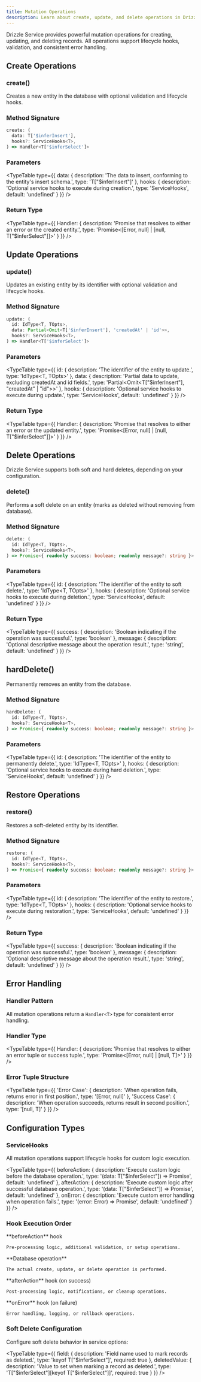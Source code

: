 ```yaml
---
title: Mutation Operations
description: Learn about create, update, and delete operations in Drizzle Service.
---
```




Drizzle Service provides powerful mutation operations for creating, updating, and deleting records. All operations support lifecycle hooks, validation, and consistent error handling.

## Create Operations

### create()

  Creates a new entity in the database with optional validation and lifecycle hooks.

  ### Method Signature

  ```typescript
  create: (
    data: T['$inferInsert'],
    hooks?: ServiceHooks<T>,
  ) => Handler<T['$inferSelect']>
  ```

  ### Parameters

  <TypeTable
    type={{
      data: {
        description: 'The data to insert, conforming to the entity\'s insert schema.',
        type: 'T["$inferInsert"]'
      },
      hooks: {
        description: 'Optional service hooks to execute during creation.',
        type: 'ServiceHooks<T>',
        default: 'undefined'
      }
    }}
  />

  ### Return Type

  <TypeTable
    type={{
      Handler: {
        description: 'Promise that resolves to either an error or the created entity.',
        type: 'Promise<[Error, null] | [null, T["$inferSelect"]]>'
      }
    }}
  />


## Update Operations

### update()

  Updates an existing entity by its identifier with optional validation and lifecycle hooks.

  ### Method Signature

  ```typescript
  update: (
    id: IdType<T, TOpts>,
    data: Partial<Omit<T['$inferInsert'], 'createdAt' | 'id'>>,
    hooks?: ServiceHooks<T>,
  ) => Handler<T['$inferSelect']>
  ```

  ### Parameters

  <TypeTable
    type={{
      id: {
        description: 'The identifier of the entity to update.',
        type: 'IdType<T, TOpts>'
      },
      data: {
        description: 'Partial data to update, excluding createdAt and id fields.',
        type: 'Partial<Omit<T["$inferInsert"], "createdAt" | "id">>'
      },
      hooks: {
        description: 'Optional service hooks to execute during update.',
        type: 'ServiceHooks<T>',
        default: 'undefined'
      }
    }}
  />

  ### Return Type

  <TypeTable
    type={{
      Handler: {
        description: 'Promise that resolves to either an error or the updated entity.',
        type: 'Promise<[Error, null] | [null, T["$inferSelect"]]>'
      }
    }}
  />


## Delete Operations

Drizzle Service supports both soft and hard deletes, depending on your configuration.

### delete()

  Performs a soft delete on an entity (marks as deleted without removing from database).

  ### Method Signature

  ```typescript
  delete: (
    id: IdType<T, TOpts>,
    hooks?: ServiceHooks<T>,
  ) => Promise<{ readonly success: boolean; readonly message?: string }>
  ```

  ### Parameters

  <TypeTable
    type={{
      id: {
        description: 'The identifier of the entity to soft delete.',
        type: 'IdType<T, TOpts>'
      },
      hooks: {
        description: 'Optional service hooks to execute during deletion.',
        type: 'ServiceHooks<T>',
        default: 'undefined'
      }
    }}
  />

  ### Return Type

  <TypeTable
    type={{
      success: {
        description: 'Boolean indicating if the operation was successful.',
        type: 'boolean'
      },
      message: {
        description: 'Optional descriptive message about the operation result.',
        type: 'string',
        default: 'undefined'
      }
    }}
  />

  ## hardDelete()

  Permanently removes an entity from the database.

  ### Method Signature

  ```typescript
  hardDelete: (
    id: IdType<T, TOpts>,
    hooks?: ServiceHooks<T>,
  ) => Promise<{ readonly success: boolean; readonly message?: string }>
  ```

  ### Parameters

  <TypeTable
    type={{
      id: {
        description: 'The identifier of the entity to permanently delete.',
        type: 'IdType<T, TOpts>'
      },
      hooks: {
        description: 'Optional service hooks to execute during hard deletion.',
        type: 'ServiceHooks<T>',
        default: 'undefined'
      }
    }}
  />

## Restore Operations

### restore()

  Restores a soft-deleted entity by its identifier.

  ### Method Signature

  ```typescript
  restore: (
    id: IdType<T, TOpts>,
    hooks?: ServiceHooks<T>,
  ) => Promise<{ readonly success: boolean; readonly message?: string }>
  ```

  ### Parameters

  <TypeTable
    type={{
      id: {
        description: 'The identifier of the entity to restore.',
        type: 'IdType<T, TOpts>'
      },
      hooks: {
        description: 'Optional service hooks to execute during restoration.',
        type: 'ServiceHooks<T>',
        default: 'undefined'
      }
    }}
  />

  ### Return Type

  <TypeTable
    type={{
      success: {
        description: 'Boolean indicating if the operation was successful.',
        type: 'boolean'
      },
      message: {
        description: 'Optional descriptive message about the operation result.',
        type: 'string',
        default: 'undefined'
      }
    }}
  />

## Error Handling

### Handler Pattern

  All mutation operations return a `Handler<T>` type for consistent error handling.

  ### Handler Type

  <TypeTable
    type={{
      Handler: {
        description: 'Promise that resolves to either an error tuple or success tuple.',
        type: 'Promise<[Error, null] | [null, T]>'
      }
    }}
  />

  ### Error Tuple Structure

  <TypeTable
    type={{
      'Error Case': {
        description: 'When operation fails, returns error in first position.',
        type: '[Error, null]'
      },
      'Success Case': {
        description: 'When operation succeeds, returns result in second position.',
        type: '[null, T]'
      }
    }}
  />

## Configuration Types

### ServiceHooks

All mutation operations support lifecycle hooks for custom logic execution.

<TypeTable
type={{
  beforeAction: {
    description: 'Execute custom logic before the database operation.',
    type: '(data: T["$inferSelect"]) => Promise<void>',
    default: 'undefined'
  },
  afterAction: {
    description: 'Execute custom logic after successful database operation.',
    type: '(data: T["$inferSelect"]) => Promise<void>',
    default: 'undefined'
  },
  onError: {
    description: 'Execute custom error handling when operation fails.',
    type: '(error: Error) => Promise<void>',
    default: 'undefined'
  }
}}
/>

### Hook Execution Order

<Steps>

  <Step>
    **beforeAction** hook
    
    Pre-processing logic, additional validation, or setup operations.
  </Step>

  <Step>
    **Database operation**
    
    The actual create, update, or delete operation is performed.
  </Step>

  <Step>
    **afterAction** hook (on success)
    
    Post-processing logic, notifications, or cleanup operations.
  </Step>

  <Step>
    **onError** hook (on failure)
    
    Error handling, logging, or rollback operations.
  </Step>
</Steps>

### Soft Delete Configuration

Configure soft delete behavior in service options:

<TypeTable
  type={{
    field: {
      description: 'Field name used to mark records as deleted.',
      type: 'keyof T["$inferSelect"]',
      required: true
    },
    deletedValue: {
      description: 'Value to set when marking a record as deleted.',
      type: 'T["$inferSelect"][keyof T["$inferSelect"]]',
      required: true
    }
  }}
/>
